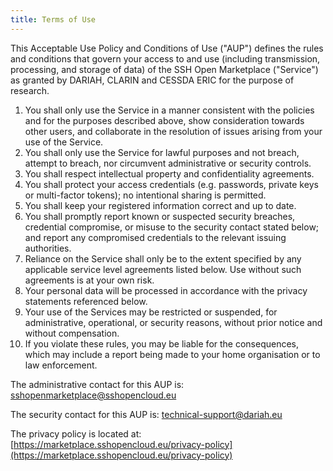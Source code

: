 ```yaml
---
title: Terms of Use
---
```

This Acceptable Use Policy and Conditions of Use ("AUP") defines the rules and conditions that govern your access to and use (including transmission, processing, and storage of data) of the SSH Open Marketplace ("Service") as granted by DARIAH, CLARIN and CESSDA ERIC for the purpose of research.

1. You shall only use the Service in a manner consistent with the policies and for the purposes described above, show consideration towards other users, and collaborate in the resolution of issues arising from your use of the Service.
2. You shall only use the Service for lawful purposes and not breach, attempt to breach, nor circumvent administrative or security controls.
3. You shall respect intellectual property and confidentiality agreements.
4. You shall protect your access credentials (e.g. passwords, private keys or multi-factor tokens); no intentional sharing is permitted.
5. You shall keep your registered information correct and up to date.
6. You shall promptly report known or suspected security breaches, credential compromise, or misuse to the security contact stated below; and report any compromised credentials to the relevant issuing authorities.
7. Reliance on the Service shall only be to the extent specified by any applicable service level agreements listed below. Use without such agreements is at your own risk.
8. Your personal data will be processed in accordance with the privacy statements referenced below.
9. Your use of the Services may be restricted or suspended, for administrative, operational, or security reasons, without prior notice and without compensation.
10. If you violate these rules, you may be liable for the consequences, which may include a report being made to your home organisation or to law enforcement.

The administrative contact for this AUP is: [sshopenmarketplace@sshopencloud.eu](mailto:sshopenmarketplace@sshopencloud.eu)

The security contact for this AUP is: [technical-support@dariah.eu](mailto:technical-support@dariah.eu)

The privacy policy is located at: [https://marketplace.sshopencloud.eu/privacy-policy](https://marketplace.sshopencloud.eu/privacy-policy)
